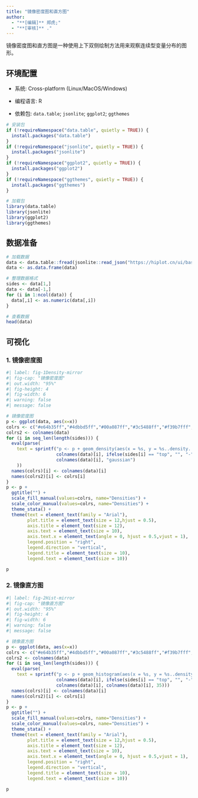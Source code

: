 ```yaml
---
title: "镜像密度图和直方图"
author:
  - "**[编辑]** 郑虎;"
  - "**[审核]** ."
---
```


镜像密度图和直方图是一种使用上下双侧绘制方法用来观察连续型变量分布的图形。

## 环境配置

-   系统: Cross-platform (Linux/MacOS/Windows)

-   编程语言: R

-   依赖包: `data.table`; `jsonlite`; `ggplot2`; `ggthemes`

```r
# 安装包
if (!requireNamespace("data.table", quietly = TRUE)) {
  install.packages("data.table")
}
if (!requireNamespace("jsonlite", quietly = TRUE)) {
  install.packages("jsonlite")
}
if (!requireNamespace("ggplot2", quietly = TRUE)) {
  install.packages("ggplot2")
}
if (!requireNamespace("ggthemes", quietly = TRUE)) {
  install.packages("ggthemes")
}

# 加载包
library(data.table)
library(jsonlite)
library(ggplot2)
library(ggthemes)
```

## 数据准备

```r
# 加载数据
data <- data.table::fread(jsonlite::read_json("https://hiplot.cn/ui/basic/density-hist-mirror/data.json")$exampleData$textarea[[1]])
data <- as.data.frame(data)

# 整理数据格式
sides <- data[1,]
data <- data[-1,]
for (i in 1:ncol(data)) {
  data[,i] <- as.numeric(data[,i])
}

# 查看数据
head(data)
```

## 可视化

### 1. 镜像密度图

```r
#| label: fig-1Density-mirror
#| fig-cap: "镜像密度图"
#| out.width: "95%"
#| fig-height: 4
#| fig-width: 6
#| warning: false
#| message: false

# 镜像密度图
p <- ggplot(data, aes(x=x))
colrs <- c("#e64b35ff","#4dbbd5ff","#00a087ff","#3c5488ff","#f39b7fff","#8491b4ff")
colrs2 <- colnames(data)
for (i in seq_len(length(sides))) {
  eval(parse(
    text = sprintf("p <- p + geom_density(aes(x = %s, y = %s..density.., color = '%s', fill = '%s'), kernel = '%s')", 
                   colnames(data)[i], ifelse(sides[i] == "top", "", "-"), colnames(data)[i],
                   colnames(data)[i], "gaussian")
    ))
  names(colrs)[i] <- colnames(data)[i]
  names(colrs2)[i] <- colrs[i]
}
p <- p + 
  ggtitle("") +
  scale_fill_manual(values=colrs, name="Densities") +
  scale_color_manual(values=colrs, name="Densities") +
  theme_stata() +
  theme(text = element_text(family = "Arial"),
        plot.title = element_text(size = 12,hjust = 0.5),
        axis.title = element_text(size = 12),
        axis.text = element_text(size = 10),
        axis.text.x = element_text(angle = 0, hjust = 0.5,vjust = 1),
        legend.position = "right",
        legend.direction = "vertical",
        legend.title = element_text(size = 10),
        legend.text = element_text(size = 10))

p
```


### 2. 镜像直方图

```r
#| label: fig-2Hist-mirror
#| fig-cap: "镜像直方图"
#| out.width: "95%"
#| fig-height: 4
#| fig-width: 6
#| warning: false
#| message: false

# 镜像直方图
p <- ggplot(data, aes(x=x))
colrs <- c("#e64b35ff","#4dbbd5ff","#00a087ff","#3c5488ff","#f39b7fff","#8491b4ff")
colrs2 <- colnames(data)
for (i in seq_len(length(sides))) {
  eval(parse(
    text = sprintf("p <- p + geom_histogram(aes(x = %s, y = %s..density.., color = '%s', fill = '%s'), bins = %s)", 
                   colnames(data)[i], ifelse(sides[i] == "top", "", "-"),
                   colnames(data)[i], colnames(data)[i], 35)))
  names(colrs)[i] <- colnames(data)[i]
  names(colrs2)[i] <- colrs[i]
}
p <- p + 
  ggtitle("") +
  scale_fill_manual(values=colrs, name="Densities") +
  scale_color_manual(values=colrs, name="Densities") +
  theme_stata() +
  theme(text = element_text(family = "Arial"),
        plot.title = element_text(size = 12,hjust = 0.5),
        axis.title = element_text(size = 12),
        axis.text = element_text(size = 10),
        axis.text.x = element_text(angle = 0, hjust = 0.5,vjust = 1),
        legend.position = "right",
        legend.direction = "vertical",
        legend.title = element_text(size = 10),
        legend.text = element_text(size = 10))

p
```



